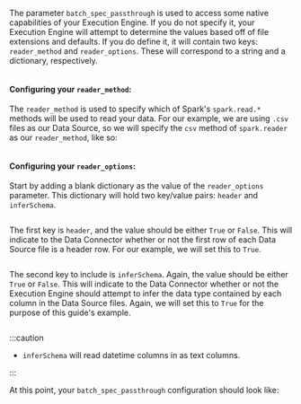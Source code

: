 The parameter `batch_spec_passthrough` is used to access some native capabilities of your Execution Engine.  If you do not specify it, your Execution Engine will attempt to determine the values based off of file extensions and defaults.  If you do define it, it will contain two keys: `reader_method` and `reader_options`.  These will correspond to a string and a dictionary, respectively.

```python name="version-0.18.8 empty batch_spec_passthrough"
```

#### Configuring your `reader_method`:

The `reader_method` is used to specify which of Spark's `spark.read.*`  methods will be used to read your data.  For our example, we are using `.csv` files as our Data Source, so we will specify the `csv` method of `spark.reader` as our `reader_method`, like so:

```python name="version-0.18.8 set reader_method to csv"
```

#### Configuring your `reader_options`:

Start by adding a blank dictionary as the value of the `reader_options` parameter.  This dictionary will hold two key/value pairs: `header` and `inferSchema`.

```python name="version-0.18.8 empty keys for reader_options"
```

The first key is `header`, and the value should be either `True` or `False`.  This will indicate to the Data Connector whether or not the first row of each Data Source file is a header row.  For our example, we will set this to `True`.

```python name="version-0.18.8 populate header for reader_options as True"
```

The second key to include is `inferSchema`.  Again, the value should be either `True` or `False`.  This will indicate to the Data Connector whether or not the Execution Engine should attempt to infer the data type contained by each column in the Data Source files.  Again, we will set this to `True` for the purpose of this guide's example.

```python name="version-0.18.8 populate inferSchema for reader_options as True"
```

:::caution
- `inferSchema` will read datetime columns in as text columns.

:::

At this point, your `batch_spec_passthrough` configuration should look like:

```python name="version-0.18.8 fully populated batch_spec_passthrough configuration"
```